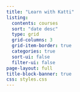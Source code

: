 ```yaml
---
title: "Learn with Katti"
listing:
  contents: courses
  sort: "date desc"
  type: grid
  grid-columns: 3
  grid-item-border: true
  categories: true
  sort-ui: false
  filter-ui: false
page-layout: full
title-block-banner: true
css: styles.css
---
```

